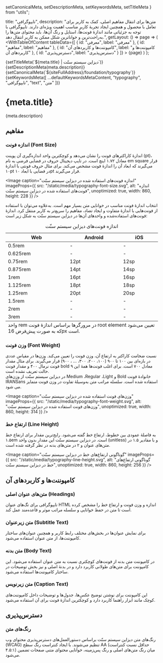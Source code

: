   setCanonicalMeta,
  setDescriptionMeta,
  setKeywordsMeta,
  setTitleMeta
} from "utils";

  title: "تایپوگرافی",
  description:
    "متن‌ها برای انتقال مفاهیم اصلی، کمک به کاربر برای تعامل با محصول و همچنین ایجاد تجربهٔ کاربرِ مناسب اهمیت ویژه‌ای دارند. تایپوگرافی با توجه‌ به جزئیاتی مانند اندازهٔ فونت‌ها، استایل و رنگ آن‌ها، باید محتوای متن‌ها را به‌راحت‌ترین و خواناترین شکل ممکن به کاربر انتقال دهد.",
  getLayout: () => page =>
    (
      <WithTableOfContent
        tableData={[
          { id: "معرفی", label: "معرفی" },
          { id: "مفاهیم", label: "مفاهیم" },
          {
            id: "کامپوننت‌ها و کاربردهای آن",
            label: "کامپوننت‌ها و کاربردهای آن"
          },
          { id: "دسترس‌پذیری", label: "دسترس‌پذیری" }
        ]}
      >
        {page}
      </WithTableOfContent>
    )
};

<Head>
  {setTitleMeta(`${meta.title} | دیزاین سیستم سنّت`)}
  {setDescriptionMeta(meta.description)}
  {setCanonicalMeta(`${siteFullAddress}/foundation/typography`)}
  {setKeywordsMeta([
    ...defaultKeywordsMetaContent,
    "typography",
    "تایپوگرافی",
    "text",
    "متن"
  ])}
</Head>

<h1>
  <span>{meta.title}</span>
  <AnchorButton anchorId="معرفی" />
</h1>

<p>{meta.description}</p>

<h2>
  <span>مفاهیم</span>
  <AnchorButton anchorId="مفاهیم" />
</h2>

<h3>
  <span>اندازه فونت (Font Size)</span>
  <AnchorButton anchorId="اندازه فونت (Font Size)" />
</h3>

<p>
  اندازهٔ کاراکترهای فونت را نشان می‌دهد و کوچکترین واحد اندازه‌گیری آن پوینت
  (pt)، معادل ۱.۷۲ اینچ است. در تایپ دیجیتال حروف در فضایی فرضی به نام em square
  قرار می‌گیرند که ابعاد آن را اندازهٔ فونت مشخص می‌کند. برای مثال حروف فونتی با
  اندازهٔ ۱۰pt در فضایی با ابعاد ۱۰pt قرار می‌گیرند.
</p>

<Image
  caption="اندازه فونت‌های استفاده شده در دیزاین سیستم سنّت"
  imageProps={{
    src: "/static/media/typography-font-size.svg",
    alt: "اندازه فونت‌های استفاده شده در دیزاین سیستم سنّت",
    unoptimized: true,
    width: 860,
    height: 228
  }}
/>

<p>
  انتخاب اندازهٔ فونت مناسب در خوانایی متن بسیار مهم است. به‌علاوه می‌توان با
  استفاده از فونت‌هایی با اندازهٔ متفاوت و ایجاد تضاد، مفاهیم را سریع‌تر به
  کاربر منتقل کرد. اندازهٔ فونت‌های استفاده‌شده و واحدهای آن‌ها در دیزاین سیستم
  سنّت به شکل زیر است:
</p>

<table layout="fixed" cols={3} dataDir="ltr">
  <caption>اندازه فونت‌های دیزاین سیستم سنّت</caption>
  <thead>
    <tr>
      <th>Web</th>
      <th>Android</th>
      <th>iOS</th>
    </tr>
  </thead>
  <tbody>
    <tr>
      <td>0.5rem</td>
      <td>-</td>
      <td>-</td>
    </tr>
    <tr>
      <td>0.625rem</td>
      <td>-</td>
      <td>-</td>
    </tr>
    <tr>
      <td>0.75rem</td>
      <td>12pt</td>
      <td>12sp</td>
    </tr>
    <tr>
      <td>0.875rem</td>
      <td>14pt</td>
      <td>14sp</td>
    </tr>
    <tr>
      <td>1rem</td>
      <td>16pt</td>
      <td>16sp</td>
    </tr>
    <tr>
      <td>1.125rem</td>
      <td>18pt</td>
      <td>18sp</td>
    </tr>
    <tr>
      <td>1.25rem</td>
      <td>20pt</td>
      <td>20sp</td>
    </tr>
    <tr>
      <td>1.5rem</td>
      <td>-</td>
      <td>-</td>
    </tr>
    <tr>
      <td>2rem</td>
      <td>-</td>
      <td>-</td>
    </tr>
    <tr>
      <td>3rem</td>
      <td>-</td>
      <td>-</td>
    </tr>
  </tbody>
  <tfoot>
    <tr>
      <td colSpan="3">
        واحد rem در مرورگرها براساس اندازهٔ فونت root element تعیین می‌شود که به
        صورت پیش‌فرض 16px است.
      </td>
    </tr>
  </tfoot>
</table>

<Divider dotted />

<h3>
  <span>وزن فونت (Font Weight)</span>
  <AnchorButton anchorId="وزن فونت (Font Weight)" />
</h3>

<p>
  نسبت ضخامت کاراکتر به ارتفاع آن، وزن فونت را تعیین می‌کند. وزن‌ها در مقیاس
  عددی در بازه‌ای بین ۱۰۰ تا ۹۰۰ (۱۰۰، ۲۰۰، ۳۰۰، ... ، ۹۰۰) قرار می‌گیرند. برای
  مثال مقدار فونت نرمال ۴۰۰ و مقدار فونت bold معادل ۷۰۰ است. برای اغلب فونت‌ها
  همهٔ این ۹ حالت تعریف نشده است.
  <br />
  در دیزاین سیستم سنّت از وزن‌های Medium ،Regular ،Light و Bold خانوادهٔ فونت
  IRANSans استفاده شده است. سلسله مراتب متن به‌وسیلهٔ تفاوت در وزن فونت متمایز
  می شود.
</p>

<Image
  caption="وزن‌های فونت استفاده شده در دیزاین سیستم سنّت"
  imageProps={{
    src: "/static/media/typography-font-weight.svg",
    alt: "وزن‌های فونت استفاده شده در دیزاین سیستم سنّت",
    unoptimized: true,
    width: 860,
    height: 314
  }}
/>

<Divider dotted />

<h3>
  <span>ارتفاع خط (Line Height)</span>
  <AnchorButton anchorId="ارتفاع خط (Line Height)" />
</h3>

<p>
  به فاصلهٔ عمودی بین خطوط، ارتفاع خط گفته می‌شود. رایج‌ترین مقدار برای ارتفاع
  خط ۱.۵em است. در دیزاین سیستم سنّت این مقدار بدون واحد (unitless) و با مقادیر
  ۱.۵ در متن‌‌های عنوان و ۲ در متن‌های بدنه در نظر گرفته شده است.
</p>

<Image
  caption="گوناگونی ارتفاع‌های خط در دیزاین سیستم سنّت"
  imageProps={{
    src: "/static/media/typography-line-height.svg",
    alt: "گوناگونی ارتفاع‌های خط در دیزاین سیستم سنّت",
    unoptimized: true,
    width: 860,
    height: 256
  }}
/>

<Divider spaced />

<h2>
  <span>کامپوننت‌ها و کاربردهای آن</span>
  <AnchorButton anchorId="کامپوننت‌ها و کاربردهای آن" />
</h2>

<h3>
  <span>متن‌های عنوان اصلی (Headings)</span>
  <AnchorButton anchorId="متن‌های عنوان اصلی (Headings)" />
</h3>

<p>
  تایپوگرافی برای تگ‌های عنوان HTML اندازه و وزن فونت و ارتفاع خط را مشخص کرده
  ‌است تا متن در حفظ خوانایی و سلسله مراتب موثر و قاعده‌مند عمل کند.
</p>

<h3>
  <span>متن زیرعنوان (Subtitle Text)</span>
  <AnchorButton anchorId="متن زیرعنوان (Subtitle Text)" />
</h3>

<p>
  برای نمایش عنوان‌ها در بخش‌‌های مختلف رابط کاربر و همچنین عنوان‌های ساختار
  کامپوننت‌ها، از متن عنوان استفاده می‌شود.
</p>

<h3>
  <span>متن بدنه (Body Text)</span>
  <AnchorButton anchorId="متن بدنه (Body Text)" />
</h3>

<p>
  در کامپوننت متن بدنه از فونت‌های کوچکتری نسبت به متن عنوان استفاده می‌شود. این
  کامپوننت برای متن‌های طولانی کاربرد دارد و در بدنهٔ اصلی و نیز بخش توضیحات در
  ساختار کامپوننت‌ها استفاده می‌شود.
</p>

<h3>
  <span>متن زیرنویس (Caption Text)</span>
  <AnchorButton anchorId="متن زیرنویس (Caption Text)" />
</h3>

<p>
  این کامپوننت برای نوشتن توضیح عکس‌ها، جدول‌ها و توضیحات داخل کامپوننت‌های کوچک
  مانند ابزار راهنما کاربرد دارد و کوچکترین اندازهٔ فونت برای آن استفاده می‌شود.
</p>

<Divider dotted />

<h2>
  <span>دسترس‌پذیری</span>
  <AnchorButton anchorId="دسترس‌پذیری" />
</h2>

<h3>
  <span>رنگ‌های متن</span>
  <AnchorButton anchorId="رنگ‌های متن" />
</h3>

<p>
  رنگ‌های متن دیزاین سیستم سنّت براساس دستورالعمل‌های دسترس‌پذیری محتوای وب
  (WCAG) تنظیم می‌شوند. با ایجاد کنتراست رنگ سطح AA (حداقل نسبت کنتراست ۴.۵:۱)
  میان رنگ متن‌های اصلی و رنگ پس‌زمینه، خوانایی محتوای متنی صفحات تضمین می‌شود.
</p>
